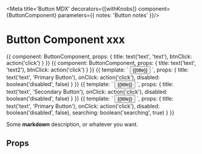
<Meta title='Button MDX'
decorators={[withKnobs]}
component={ButtonComponent}
parameters={{
  notes: 'Button notes'
}}/>

# Button Component xxx

<Story name='ButtonComponent' height='60px'>
{{
  component: ButtonComponent,
  props: {
    title: text('text', 'text'),
    btnClick: action('click')
  }
}}
</Story>

<Story name='ButtonComponent2' height='60px'>
{{
  component: ButtonComponent,
  props: {
    title: text('text', 'text2'),
    btnClick: action('click')
  }
}}
</Story>

<Story name='primary' height='60px'>
{{
  template: `
      <button class="btn btn-primary" (click)="onClick($event)" [disabled]="disabled">
          {{title}}
      </button>
     `,
    props: {
      title: text('text', 'Primary Button'),
      onClick: action('click'),
      disabled: boolean('disabled', false)
    }
}}
</Story>

<Story name='secondary' height='60px'>
{{
  template: `
      <button class="btn btn-secondary" (click)="onClick($event)" [disabled]="disabled">
          {{title}}
      </button>
     `,
    props: {
      title: text('text', 'Secondary Button'),
      onClick: action('click'),
      disabled: boolean('disabled', false)
    }
}}
</Story>

<Story name='search' height='60px'>
{{
  template: `
      <button class="btn btn-primary" (click)="onClick($event)" [disabled]="disabled">
        <div *ngIf="searching" class="spinner-border text-light"></div>
          {{title}}
      </button>
     `,
    props: {
      title: text('text', 'Primary Button'),
      onClick: action('click'),
      disabled: boolean('disabled', false),
      searching: boolean('searching', true)
    }
}}
</Story>

Some **markdown** description, or whatever you want.


## Props

